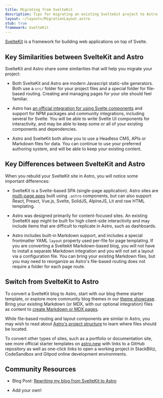 ```yaml
---
title: Migrating from SvelteKit
description: Tips for migrating an existing Sveltekit project to Astro
layout: ~/layouts/MigrationLayout.astro
stub: true
framework: SvelteKit
---
```


[SvelteKit](https://kit.svelte.dev) is a framework for building web applications on top of Svelte.

## Key Similarities between SvelteKit and Astro

SvelteKit and Astro share some similarities that will help you migrate your project:

- Both SvelteKit and Astro are modern Javascript static-site generators. Both use a `src/` folder for your project files and a special folder for file-based routing. Creating and managing pages for your site should feel familiar.

- Astro has [an official integration for using Svelte components](/en/guides/integrations-guide/svelte/) and support for NPM packages and community integrations, including several for Svelte. You will be able to write Svelte UI components for interactivity, and may be able to keep some or all of your existing components and dependencies.

- Astro and SvelteKit both allow you to use a Headless CMS, APIs or Markdown files for data. You can continue to use your preferred authoring system, and will be able to keep your existing content.

## Key Differences between SvelteKit and Astro

When you rebuild your SvelteKit site in Astro, you will notice some important differences:

- SvelteKit is a Svelte-based SPA (single-page application). Astro sites are [multi-page apps](/en/concepts/mpa-vs-spa/) built using `.astro` components, but can also support React, Preact, Vue.js, Svelte, SolidJS, AlpineJS, Lit and raw HTML templating.

- Astro was designed primarily for content-focused sites. An existing SvelteKit app might be built for high client-side interactivity and may include items that are difficult to replicate in Astro, such as dashboards.

- Astro includes built-in Markdown support, and includes a special frontmatter YAML `layout` property used per-file for page templating. If you are converting a Sveltekit Markdown-based blog, you will not have to install a separate Markdown integration and you will not set a layout via a configuration file. You can bring your existing Markdown files, but you may need to reorganize as Astro's file-based routing does not require a folder for each page route.


## Switch from SvelteKit to Astro

To convert a SvelteKit blog to Astro, start with our blog theme starter template, or explore more community blog themes in our [theme showcase](https://astro.build/themes/). Bring your existing Markdown (or MDX, with our optional integration) files as content to [create Markdown or MDX pages](/en/guides/markdown-content/).

While file-based routing and layout components are similar in Astro, you may wish to read about [Astro's project structure](/en/core-concepts/project-structure/) to learn where files should be located.

To convert other types of sites, such as a portfolio or documentation site, see more official starter templates on [astro.new](https://astro.new) with links to a GitHub repository as well as one-click links to open a working project in StackBlitz, CodeSandbox and Gitpod online development environments.

## Community Resources

- Blog Post: [Rewriting my blog from SvelteKit to Astro](https://kharann.com/blog/rewriting-my-blog/)

- Add your own!